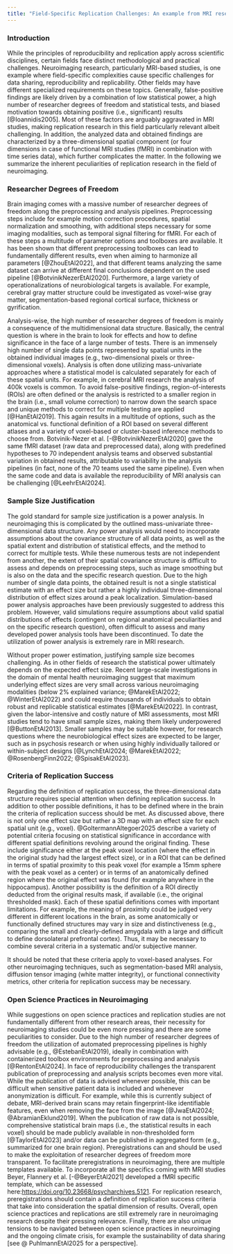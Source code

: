 ```yaml
---
title: "Field-Specific Replication Challenges: An example from MRI research"
---
```


### Introduction

While the principles of reproducibility and replication apply across scientific disciplines, certain fields face distinct methodological and practical challenges. Neuroimaging research, particularly MRI-based studies, is one example where field-specific complexities cause specific challenges for data sharing, reproducibility and replicability. Other fields may have different specialized requirements on these topics. Generally, false-positive findings are likely driven by a combination of low statistical power, a high number of researcher degrees of freedom and statistical tests, and biased motivation towards obtaining positive (i.e., significant) results [@Ioannidis2005]. Most of these factors are arguably aggravated in MRI studies, making replication research in this field particularly relevant albeit challenging. In addition, the analyzed data and obtained findings are characterized by a three-dimensional spatial component (or four dimensions in case of functional MRI studies (fMRI) in combination with time series data), which further complicates the matter. In the following we summarize the inherent peculiarities of replication research in the field of neuroimaging.

### Researcher Degrees of Freedom

Brain imaging comes with a massive number of researcher degrees of freedom along the preprocessing and analysis pipelines. Preprocessing steps include for example motion correction procedures, spatial normalization and smoothing, with additional steps necessary for some imaging modalities, such as temporal signal filtering for fMRI. For each of these steps a multitude of parameter options and toolboxes are available. It has been shown that different preprocessing toolboxes can lead to fundamentally different results, even when aiming to harmonize all parameters [@ZhouEtAl2022], and that different teams analyzing the same dataset can arrive at different final conclusions dependent on the used pipeline [@BotvinikNezerEtAl2020]. Furthermore, a large variety of operationalizations of neurobiological targets is available. For example, cerebral gray matter structure could be investigated as voxel-wise gray matter, segmentation-based regional cortical surface, thickness or gyrification.

Analysis-wise, the high number of researcher degrees of freedom is mainly a consequence of the multidimensional data structure. Basically, the central question is where in the brain to look for effects and how to define significance in the face of a large number of tests. There is an immensely high number of single data points represented by spatial units in the obtained individual images (e.g., two-dimensional pixels or three-dimensional voxels). Analysis is often done utilizing mass-univariate approaches where a statistical model is calculated separately for each of these spatial units. For example, in cerebral MRI research the analysis of 400k voxels  is common. To avoid false-positive findings, region-of-interests (ROIs) are often defined or the analysis is restricted to a smaller region in the brain (i.e., small volume correction) to narrow down the search space and unique methods to correct for multiple testing are applied [@HanEtAl2019]. This again results in a multitude of options, such as the anatomical vs. functional definition of a ROI based on several different atlases and a variety of voxel-based or cluster-based inference methods to choose from. Botvinik-Nezer et al. [-@BotvinikNezerEtAl2020] gave the same fMRI dataset (raw data and preprocessed data), along with predefined hypotheses to 70 independent analysis teams and observed substantial variation in obtained results, attributable to variability in the analysis pipelines (in fact, none of the 70 teams used the same pipeline). Even when the same code and data is available the reproducibility of MRI analysis can be challenging [@LeehrEtAl2024].

### Sample Size Justification

The gold standard for sample size justification is a power analysis. In neuroimaging this is complicated by the outlined mass-univariate three-dimensional data structure. Any power analysis would need to incorporate assumptions about the covariance structure of all data points, as well as the spatial extent and distribution of statistical effects, and the method to correct for multiple tests. While these numerous tests are not independent from another, the extent of their spatial covariance structure is difficult to assess and depends on preprocessing steps, such as image smoothing but is also on the data and the specific research question. Due to the high number of single data points, the obtained result is not a single statistical estimate with an effect size but rather a highly individual three-dimensional distribution of effect sizes around a peak localization. Simulation-based power analysis approaches have been previously suggested to address this problem. However, valid simulations require assumptions about valid spatial distributions of effects (contingent on regional anatomical peculiarities and on the specific research question), often difficult to assess and many developed power analysis tools have been discontinued. To date the utilization of power analysis is extremely rare in MRI research.

Without proper power estimation, justifying sample size becomes challenging. As in other fields of research the statistical power ultimately depends on the expected effect size. Recent large-scale investigations in the domain of mental health neuroimaging suggest that maximum underlying effect sizes are very small across various neuroimaging modalities (below 2% explained variance; @MarekEtAl2022; @WinterEtAl2022) and could require thousands of individuals to obtain robust and replicable statistical estimates [@MarekEtAl2022]. In contrast, given the labor-intensive and costly nature of MRI assessments, most MRI studies tend to have small sample sizes, making them likely underpowered [@ButtonEtAl2013]. Smaller samples may be suitable however, for research questions where the neurobiological effect sizes are expected to be larger, such as in psychosis research or when using highly individually tailored or within-subject designs  [@LynchEtAl2024; @MarekEtAl2022; @RosenbergFinn2022; @SpisakEtAl2023].

### Criteria of Replication Success

Regarding the definition of replication success, the three-dimensional data structure requires special attention when defining replication success. In addition to other possible definitions, it has to be defined where in the brain the criteria of replication success should be met. As discussed above, there is not only one effect size but rather a 3D map with an effect size for each spatial unit (e.g., voxel). @GoltermannAltegoer2025 describe a variety of potential criteria focusing on statistical significance in accordance with different spatial definitions revolving around the original finding. These include significance either at the peak voxel location (where the effect in the original study had the largest effect size), or in a ROI that can be defined in terms of spatial proximity to this peak voxel (for example a 15mm sphere with the peak voxel as a center) or in terms of an anatomically defined region where the original effect was found (for example anywhere in the hippocampus). Another possibility is the definition of a ROI directly deducted from the original results mask, if available (i.e., the original thresholded mask). Each of these spatial definitions comes with important limitations. For example, the meaning of proximity could be judged very different in different locations in the brain, as some anatomically or functionally defined structures may vary in size and distinctiveness (e.g., comparing the small and clearly-defined amygdala with a large and difficult to define dorsolateral prefrontal cortex). Thus, it may be necessary to combine several criteria in a systematic and/or subjective manner.

It should be noted that these criteria apply to voxel-based analyses. For other neuroimaging techniques, such as segmentation-based MRI analysis, diffusion tensor imaging (white matter integrity), or functional connectivity metrics, other criteria for replication success may be necessary.

### Open Science Practices in Neuroimaging

While suggestions on open science practices and replication studies are not fundamentally different from other research areas, their necessity for neuroimaging studies could be even more pressing and there are some peculiarities to consider. Due to the high number of researcher degrees of freedom the utilization of automated preprocessing pipelines is highly advisable (e.g., @EstebanEtAl2019), ideally in combination with containerized toolbox environments for preprocessing and analysis [@RentonEtAl2024]. In face of reproducibility challenges the transparent publication of preprocessing and analysis scripts becomes even more vital. While the publication of data is advised whenever possible, this can be difficult when sensitive patient data is included and whenever anonymization is difficult. For example, while this is currently subject of debate, MRI-derived brain scans may retain fingerprint-like identifiable features, even when removing the face from the image [@JwaEtAl2024; @AbramianEklund2019]. When the publication of raw data is not possible, comprehensive statistical brain maps (i.e., the statistical results in each voxel) should be made publicly available in non-thresholded form [@TaylorEtAl2023] and/or data can be published in aggregated form (e.g., summarized for one brain region). Preregistrations can and should be used to make the exploitation of researcher degrees of freedom more transparent. To facilitate preregistrations in neuroimaging, there are multiple templates available. To incorporate all the specifics coming with MRI studies Beyer, Flannery et al. [-@BeyerEtAl2021] developed a fMRI specific template, which can be assessed here:[ ](https://doi.org/10.23668/psycharchives.5121)[https://doi.org/10.23668/psycharchives.5121](https://doi.org/10.23668/psycharchives.5121). For replication research, preregistrations should contain a definition of replication success criteria that take into consideration the spatial dimension of results. Overall, open science practices and replications are still extremely rare in neuroimaging research despite their pressing relevance. Finally, there are also unique tensions to be navigated between open science practices in neuroimaging and the ongoing climate crisis, for example the sustainability of data sharing [see @ PuhlmannEtAl2025 for a perspective].
